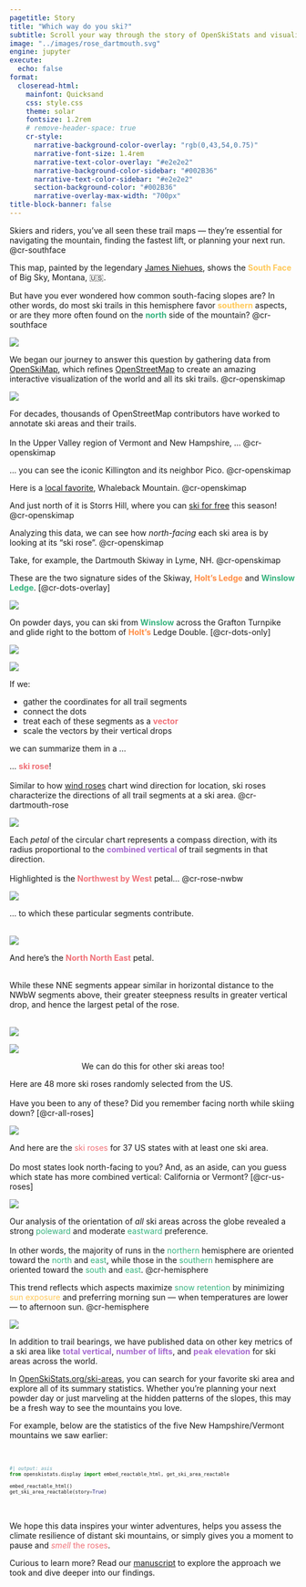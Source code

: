 ```yaml
---
pagetitle: Story
title: "Which way do you ski?"
subtitle: Scroll your way through the story of OpenSkiStats and visualize the methods used to assess ski area orientation.
image: "../images/rose_dartmouth.svg"
engine: jupyter
execute:
  echo: false
format: 
  closeread-html:
    mainfont: Quicksand
    css: style.css
    theme: solar
    fontsize: 1.2rem
    # remove-header-space: true
    cr-style:
      narrative-background-color-overlay: "rgb(0,43,54,0.75)"
      narrative-font-size: 1.4rem
      narrative-text-color-overlay: "#e2e2e2"
      narrative-background-color-sidebar: "#002B36"
      narrative-text-color-sidebar: "#e2e2e2"
      section-background-color: "#002B36"
      narrative-overlay-max-width: "700px"
title-block-banner: false
---
```


::::{.cr-section}

Skiers and riders, you’ve all seen these trail maps —
they're essential for navigating the mountain, finding the fastest lift, or planning your next run.
@cr-southface

This map,
painted by the legendary [James Niehues](https://en.wikipedia.org/wiki/James_Niehues),
shows the [**South Face**]{style="color: #FFC857;"} of Big Sky, Montana, 🇺🇸.

But have you ever wondered how common south-facing slopes are?
In other words, do most ski trails in this hemisphere favor [**southern**]{style="color: #FFC857;"} aspects,
or are they more often found on the [**north**]{style="color: #36B37E;"} side of the mountain?
@cr-southface

:::{#cr-southface}
![](https://www.myskimaps.com/Ski-Maps/USA/Big-Sky-South-Face-Ski-Trail-Map-2019.jpg)
:::
::::

::::{.cr-section layout="overlay-center"}
We began our journey to answer this question by gathering data from [OpenSkiMap](https://openskimap.org/), 
which refines [OpenStreetMap](https://www.openstreetmap.org/) to create an amazing interactive visualization of the world and all its ski trails.
@cr-openskimap

:::{#cr-openskimap}
![](https://github.com/dhimmel/openskistats/raw/assets/assets/openskimap.jpg){style="border-radius: 0%;"}
:::

For decades, thousands of OpenStreetMap contributors have worked to annotate ski areas and their trails.<br><br>
In the Upper Valley region of Vermont and New Hampshire, ...
@cr-openskimap


... you can see the iconic Killington and its neighbor Pico. 
[@cr-openskimap]{scale-by="3" pan-to="97%, -57%"}

Here is a [local favorite](https://www.youtube.com/watch?v=1VbO4ZXTM4o "Mountains Not for Profit: short documentary by Teton Gravity Research in collaboration with the Indy Pass on four non-profit ski areas: Shames Mountain, Whaleback, Black Mountain of Maine, and Antelope Butte."), Whaleback Mountain.
[@cr-openskimap]{scale-by="3" pan-to="-90%, -90%"}

And just north of it is Storrs Hill, where you can [ski for free](https://www.powder.com/news/free-skiing-new-hampshire-ski-area "Lift Tix Are Now Free All Season Long at New Hampshire Ski Area") this season!
[@cr-openskimap]{scale-by="3" pan-to="-80%, -65%"}

Analyzing this data, we can see how *north-facing* each ski area is by looking at its "ski rose".
@cr-openskimap

Take, for example, the Dartmouth Skiway in Lyme, NH.
[@cr-openskimap]{scale-by="5" pan-to="-200%, 140%"}

::::

::::{.cr-section}
These are the two signature sides of the Skiway, [**Holt's Ledge**]{style="color: #FF8C42;"} and [**Winslow Ledge**]{style="color: #36B37E;"}.
[@cr-dots-overlay]


:::{#cr-dots-overlay}
![](../images/dots_overlay.png)
:::

On powder days,
you can ski from [**Winslow**]{style="color: #36B37E;"} across the Grafton Turnpike and glide right to the bottom of [**Holt's**]{style="color: #FF8C42;"} Ledge Double.
[@cr-dots-only]

:::{#cr-dots-only}
![](../images/dots_only.png)
:::

:::{#cr-segments}
![](../images/segments_plot.png)
:::

:::{focus-on="cr-segments"}
If we:

- gather the coordinates for all trail segments
- connect the dots
- treat each of these segments as a [**vector**]{style="color: #f07178;"}
- scale the vectors by their vertical drops

we can summarize them in a ...
:::
::::

:::::{style="--cr-narrative-sidebar-width: 3fr;"}
::::{.cr-section}
... [**ski rose**]{style="color: #f07178;"}!<br><br>
Similar to how [wind roses](https://en.wikipedia.org/wiki/Wind_rose) chart wind direction for location,
ski roses characterize the directions of all trail segments at a ski area. 
@cr-dartmouth-rose


:::{#cr-dartmouth-rose}
![](../images/rose_dartmouth.svg)
:::

Each *petal* of the circular chart represents a compass direction,
with its radius proportional to the [**combined vertical**]{style="color: #A56ACF;"} of trail segments in that direction.<br><br>
Highlighted is the [**Northwest by West**]{style="color: #f07178;"} petal...
@cr-rose-nwbw


:::{#cr-rose-nwbw}
![](../images/rose_nwbw.svg)
:::

:::{focus-on="cr-rose-nwbw"}
... to which these particular segments contribute.

<br>
![](../images/segments_nwbw.svg)
:::

:::{focus-on="cr-rose-nne"}
And here's the [**North North East**]{style="color: #f07178;"} petal.

<br>
While these NNE segments appear similar in horizontal distance to the NWbW segments above, their greater steepness results in greater vertical drop, and hence the largest petal of the rose.

<br>
![](../images/segments_nne.svg)
:::

:::{#cr-rose-nne}
![](../images/rose_nne.svg)
:::

::::
:::::

:::{style=text-align:center}
We can do this for other ski areas too!
:::

::::{.cr-section}

Here are 48 more ski roses randomly selected from the US.<br><br>
Have you been to any of these?
Did you remember facing north while skiing down?
[@cr-all-roses]

:::{#cr-all-roses}
![](../images/all_roses.svg)
:::

And here are the [ski roses]{style="color: #f07178;"} for 37 US states with at least one ski area.<br><br>
Do most states look north-facing to you?
And, as an aside, can you guess which state has more combined vertical: California or Vermont?
[@cr-us-roses]

:::{#cr-us-roses}
![](../images/us_roses_dark.svg)
:::

Our analysis of the orientation of *all* ski areas across the globe revealed a strong [poleward]{style="color: #36B37E;"} and moderate [eastward]{style="color: #36B37E;"} preference.<br><br>
In other words, the majority of runs in the [northern]{style="color: #36B37E;"} hemisphere are oriented toward the [north]{style="color: #36B37E;"} and [east]{style="color: #36B37E;"},
while those in the [southern]{style="color: #36B37E;"} hemisphere are oriented toward the [south]{style="color: #36B37E;"} and [east]{style="color: #36B37E;"}.
[@cr-hemisphere]{scale-by="0.8"}

This trend reflects which aspects maximize [snow retention]{style="color: #36B37E;"} by minimizing [sun exposure]{style="color: #FFC857;"} and preferring morning sun --- when temperatures are lower --- to afternoon sun.
[@cr-hemisphere]{scale-by="0.8"}

:::{#cr-hemisphere}
![](../images/hemisphere.svg)
:::

::::
:::{.column-page}
In addition to trail bearings, we have published data on other key metrics of a ski area like [**total vertical**]{style="color: #A56ACF;"}, [**number of lifts**]{style="color: #A56ACF;"}, and [**peak elevation**]{style="color: #A56ACF;"} for ski areas across the world.

In [OpenSkiStats.org/ski-areas](/ski-areas), you can search for your favorite ski area and explore all of its summary statistics.
Whether you're planning your next powder day or just marveling at the hidden patterns of the slopes, this may be a fresh way to see the mountains you love.

For example, below are the statistics of the five New Hampshire/Vermont mountains we saw earlier:

<br>
:::

::::{.column-screen}
:::{style="font-family: 'Source Sans 3'; font-size: 70%;"}
```python
#| output: asis
from openskistats.display import embed_reactable_html, get_ski_area_reactable

embed_reactable_html()
get_ski_area_reactable(story=True)
```
:::
::::
<br>

:::{.column-page}
We hope this data inspires your winter adventures, helps you assess the climate resilience of distant ski mountains, or simply gives you a moment to pause and [*smell* the roses]{style="color: #f07178;"}.

Curious to learn more?
Read our [manuscript](/manuscript) to explore the approach we took and dive deeper into our findings.
:::
